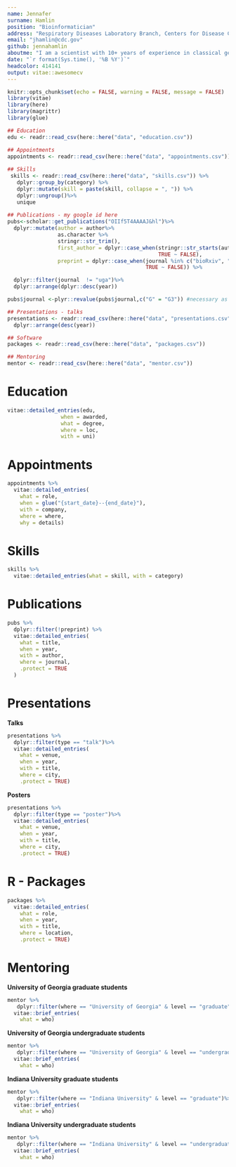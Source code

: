 ```yaml
---
name: Jennafer
surname: Hamlin
position: "Bioinformatician"
address: "Respiratory Diseases Laboratory Branch, Centers for Disease Control and Prevention, Atlanta, GA, USA"
email: "jhamlin@cdc.gov"
github: jennahamlin
aboutme: "I am a scientist with 10+ years of experience in classical genetics, genomics, and evolutionary biology. My training includes using a range of tools - bioinformatics, population genetics, molecular evolution all with experimental design in mind. Over the years as my computational skills increased, the genomes of the organisms I work on have gotten smaller. Now, I work at the interface of public health, application development, and understanding organisms that can cause harm to humans with an empahsis of developing reproduciable research."
date: "`r format(Sys.time(), '%B %Y')`"
headcolor: 414141
output: vitae::awesomecv
--- 
```



```r
knitr::opts_chunk$set(echo = FALSE, warning = FALSE, message = FALSE)
library(vitae)
library(here)
library(magrittr)
library(glue)
```

```r

## Education
edu <- readr::read_csv(here::here("data", "education.csv"))

## Appointments
appointments <- readr::read_csv(here::here("data", "appointments.csv"))
 
## Skills
 skills <- readr::read_csv(here::here("data", "skills.csv")) %>% 
   dplyr::group_by(category) %>% 
   dplyr::mutate(skill = paste(skill, collapse = ", ")) %>% 
   dplyr::ungroup()%>% 
   unique
 
## Publications - my google id here
pubs<-scholar::get_publications("OIIf5T4AAAAJ&hl")%>%
  dplyr::mutate(author = author%>%
                as.character %>%
                stringr::str_trim(),
                first_author = dplyr::case_when(stringr::str_starts(author, "JAP Hamlin") ~ TRUE,
                                                TRUE ~ FALSE),
                preprint = dplyr::case_when(journal %in% c("bioRxiv", "BioRxiv") ~ TRUE,
                                            TRUE ~ FALSE)) %>%

  dplyr::filter(journal  != "uga")%>%
  dplyr::arrange(dplyr::desc(year))

pubs$journal <-plyr::revalue(pubs$journal,c("G" = "G3")) #necessary as when pubs imported from scholar G3 becomes G, this corrects that

## Presentations - talks
presentations <- readr::read_csv(here::here("data", "presentations.csv")) %>% 
  dplyr::arrange(desc(year))

## Software
packages <- readr::read_csv(here::here("data", "packages.csv"))

## Mentoring
mentor <- readr::read_csv(here::here("data", "mentor.csv"))

```

# Education

```r
vitae::detailed_entries(edu, 
                 when = awarded,
                 what = degree,
                 where = loc,
                 with = uni)

```

# Appointments

```r
appointments %>% 
  vitae::detailed_entries(
    what = role,
    when = glue("{start_date}--{end_date}"),
    with = company,
    where = where,
    why = details)
```

# Skills

```r
skills %>% 
  vitae::detailed_entries(what = skill, with = category)
```
\pagebreak

# Publications

```r
pubs %>%
  dplyr::filter(!preprint) %>%
  vitae::detailed_entries(
    what = title,
    when = year,
    with = author,
    where = journal,
    .protect = TRUE
  )
```

# Presentations

**Talks**

```r
presentations %>%
  dplyr::filter(type == "talk")%>%
  vitae::detailed_entries(
    what = venue,
    when = year,
    with = title,
    where = city,
    .protect = TRUE)
```
\pagebreak

**Posters**

```r
presentations %>%
  dplyr::filter(type == "poster")%>%
  vitae::detailed_entries(
    what = venue,
    when = year,
    with = title,
    where = city,
    .protect = TRUE)
```

# R - Packages

```r
packages %>% 
  vitae::detailed_entries(
    what = role,
    when = year,
    with = title,
    where = location,
    .protect = TRUE)
```

# Mentoring

**University of Georgia graduate students**

```r
mentor %>%
   dplyr::filter(where == "University of Georgia" & level == "graduate")%>%
  vitae::brief_entries(
    what = who)
```

**University of Georgia undergraduate students**

```r
mentor %>%
   dplyr::filter(where == "University of Georgia" & level == "undergraduate")%>%
  vitae::brief_entries(
    what = who)
```

**Indiana University graduate students**

```r
mentor %>%
   dplyr::filter(where == "Indiana University" & level == "graduate")%>%
  vitae::brief_entries(
    what = who)
```

**Indiana University undergraduate students**

```r
mentor %>%
   dplyr::filter(where == "Indiana University" & level == "undergraduate")%>%
  vitae::brief_entries(
    what = who)
```